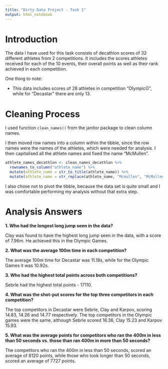```yaml
---
title: "Dirty Data Project - Task 1"
output: html_notebook
---
```


# Introduction

The data I have used for this task consists of decathlon scores of 32 different
athletes from 2 competitions. It includes the scores athletes received for each 
of the 10 events, their overall points as well as their rank achieved in each
competition. 

One thing to note:

* This data includes scores of 28 athletes in competition "OlympicG", while 
for "Decastar" there are only 13.

# Cleaning Process

I used function `clean_names()` from the janitor package to clean column names.

I then moved row names into a column within the tibble, since the row names were
the names of the athletes, which were needed for analysis. I then capitalised 
all the athlete names and fixed the name "McMullen".

```r
athlete_names_decathlon <- clean_names_decathlon %>% 
  rownames_to_column("athlete_name") %>% 
  mutate(athlete_name = str_to_title(athlete_name)) %>% 
  mutate(athlete_name = str_replace(athlete_name, "Mcmullen", "McMullen"))
```

I also chose not to pivot the tibble, because the data set is quite small and 
I was comfortable performing my analysis without that extra step.

# Analysis Answers

**1. Who had the longest long jump seen in the data?**

Clay was found to have the highest long jump seen in the data, with a score of 
7.96m. He achieved this in the Olympic Games.

**2. What was the average 100m time in each competition?**

The average 100m time for Decastar was 11.18s, while for the Olympic Games it 
was 10.92s. 

**3. Who had the highest total points across both competitions?**

Sebrle had the highest total points - 17110.

**4. What was the shot-put scores for the top three competitors in each 
competition?**

The top competitors in Decastar were Sebrle, Clay and Karpov, scoring 14.83,
14.26 and 14.77 respectively. The top competitors in the Olympic games were 
the same, although Sebrle scored 16.36, Clay 15.23 and Karpov 15.93.

**5. What was the average points for competitors who ran the 400m in less than 
50 seconds vs. those than ran 400m in more than 50 seconds?**

The competitors who ran the 400m in less than 50 seconds, scored an average of
8120 points, while those who took longer than 50 seconds, scored an average of 
7727 points.
